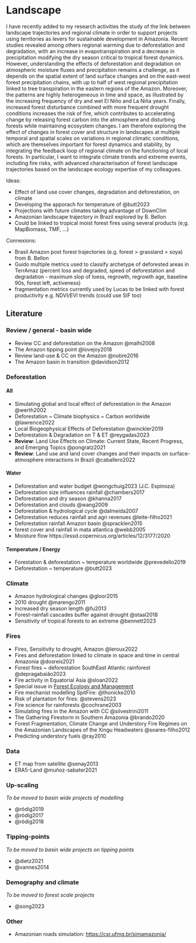 # Landscape {.unnumbered}

I have recently added to my research activities the study of the link between landscape trajectories and regional climate in order to support projects using territories as levers for sustainable development in Amazonia. Recent studies revealed among others regional warming due to deforestation and degradation, with an increase in evapotranspiration and a decrease in precipitation modifying the dry season critical to tropical forest dynamics. However, understanding the effects of deforestation and degradation on atmospheric moisture fluxes and precipitation remains a challenge, as it depends on the spatial extent of land surface changes and on the east-west forest precipitation chains, with up to half of west regional precipitation linked to tree transpiration in the eastern regions of the Amazon. Moreover, the patterns are highly heterogeneous in time and space, as illustrated by the increasing frequency of dry and wet El Niño and La Niña years. Finally, increased forest disturbance combined with more frequent drought conditions increases the risk of fire, which contributes to accelerating change by releasing forest carbon into the atmosphere and disturbing forests while maintaining ecosystem changes. I am therefore exploring the effect of changes in forest cover and structure in landscapes at multiple temporal and spatial scales on variations in regional climatic conditions, which are themselves important for forest dynamics and stability, by integrating the feedback loop of regional climate on the functioning of local forests. In particular, I want to integrate climate trends and extreme events, including fire risks, with advanced characterisation of forest landscape trajectories based on the landscape ecology expertise of my colleagues.

Ideas:

-   Effect of land use cover changes, degradation and deforestation, on climate
-   Developing the apporach for temperature of @butt2023
-   Projections with future climates taking advantage of DownClim
-   Amazonian landscape trajectory in Brazil explored by B. Bellon
-   Could be linked to tropical moist forest fires using several products (e;g. MapBiomass, TMF, ...)

Connexions:

-   Brasil Amazon post forest trajectories (e.g. forest \> grassland \> soya) from B. Bellon
-   Guido multiple metrics used to classify archetype of deforested areas in TerrAmaz (percent loss and degraded, speed of deforestation and degradation - maximum slop of loess, regrowth, regrowth age, baseline 90s, forest left, activeness)
-   fragmentation metrics currently used by Lucas to be linked with forest productivity e.g. NDVI/EVI trends (could use SIF too)

## Literature

### Review / general - basin wide

-   Review CC and deforestation on the Amazon @malhi2008
-   The Amazon tipping point @lovejoy2018
-   Review land-use & CC on the Amazon @nobre2016
-   The Amazon basin in transition @davidson2012

### Deforestation

#### All

-   Simulating global and local effect of deforestation in the Amazon @werth2002
-   Deforestation \~ Climate biophysics \~ Carbon worldwide @lawrence2022
-   Local Biogeophysical Effects of Deforestation @winckler2019
-   Deforestation & Degradation on T & ET @reygadas2023
-   **Review**: Land Use Effects on Climate: Current State, Recent Progress, and Emerging Topics @pongratz2021
-   **Review**: Land use and land cover changes and their impacts on surface-atmosphere interactions in Brazil @caballero2022

#### Water

-   Deforestation and water budget @wongchuig2023 (J.C. Espinoza)
-   Deforestation size influences rainfall @chambers2017
-   Deforestation and dry season @khanna2017
-   Deforestation and clouds @wang2009
-   Deforestation & hydrological cycle @dalmeida2007
-   Deforestation reduces rainfall and agri revenues @leite-filho2021
-   Deforestation rainfall Amazon basin @spracklen2015
-   forest cover and rainfall in mata atlantica @webb2005
-   Moisture flow https://essd.copernicus.org/articles/12/3177/2020

#### Temperature / Energy

-   Forestation & deforestation \~ temperature worldwide @prevedello2019
-   Deforestation \~ temperature @butt2023

### Climate

-   Amazon hydrological changes @gloor2015
-   2010 drought @marengo2011
-   Increased dry season length @fu2013
-   Forest-rainfall cascades buffer against drought @staal2018
-   Sensitivity of tropical forests to an extreme @bennett2023

### Fires

-   Fires, Sensitivity to drought, Amazon @leroux2022
-   Fires and deforestation linked to climate in space and time in central Amazonia @dosreis2021
-   Forest fires \~ deforestation SouthEast Atlantic rainforest @depragabaião2023
-   Fire activity in Equatorial Asia @sloan2022
-   Special issue in [Forest Ecology and Management](https://www.sciencedirect.com/journal/forest-ecology-and-management/special-issue/10MGRJLZDHP)
-   Fire mechanist modelling SpitFire: @thonicke2010
-   Risk of plantation for fires: @stevens2023
-   Fire science for rainforests @cochrane2003
-   Simulating fires in the Amazon with CC @silvestrini2011
-   The Gathering Firestorm in Southern Amazonia @brando2020
-   Forest Fragmentation, Climate Change and Understory Fire Regimes on the Amazonian Landscapes of the Xingu Headwaters @soares-filho2012
-   Predicting understory fuels @ray2010

### Data

-   ET map from satellite @senay2013
-   ERA5-Land @muñoz-sabater2021

### Up-scaling

*To be moved to basin wide projects of modelling*

-   @rödig2019
-   @rödig2017
-   @rödig2018

### Tipping-points

*To be moved to basin wide projects on tipping points*

-   @dietz2021
-   @vannes2014

### Demography and climate

*To be moved to forest scale projects*

-   @song2023

### Other

-   Amazonian roads simulation: <https://csr.ufmg.br/simamazonia/>
